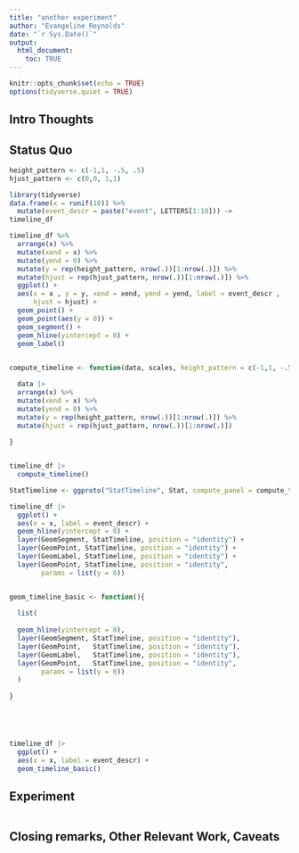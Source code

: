 ```yaml
---
title: "another experiment"
author: "Evangeline Reynolds"
date: "`r Sys.Date()`"
output: 
  html_document:
    toc: TRUE
---
```


```r
knitr::opts_chunk$set(echo = TRUE)
options(tidyverse.quiet = TRUE)
```




## Intro Thoughts


## Status Quo

```r
height_pattern <- c(-1,1, -.5, .5)
hjust_pattern <- c(0,0, 1,1) 

library(tidyverse)
data.frame(x = runif(10)) %>% 
  mutate(event_descr = paste("event", LETTERS[1:10])) ->
timeline_df

timeline_df %>% 
  arrange(x) %>% 
  mutate(xend = x) %>% 
  mutate(yend = 0) %>% 
  mutate(y = rep(height_pattern, nrow(.))[1:nrow(.)]) %>% 
  mutate(hjust = rep(hjust_pattern, nrow(.))[1:nrow(.)]) %>% 
  ggplot() +
  aes(x = x , y = y, xend = xend, yend = yend, label = event_descr ,
      hjust = hjust) + 
  geom_point() +
  geom_point(aes(y = 0)) + 
  geom_segment() + 
  geom_hline(yintercept = 0) + 
  geom_label()
   

compute_timeline <- function(data, scales, height_pattern = c(-1,1, -.5, .5), hjust_pattern = c(0,0, 1,1) ){

  data |> 
  arrange(x) %>% 
  mutate(xend = x) %>% 
  mutate(yend = 0) %>% 
  mutate(y = rep(height_pattern, nrow(.))[1:nrow(.)]) %>% 
  mutate(hjust = rep(hjust_pattern, nrow(.))[1:nrow(.)])
  
}


timeline_df |>
  compute_timeline()

StatTimeline <- ggproto("StatTimeline", Stat, compute_panel = compute_timeline)

timeline_df |>
  ggplot() + 
  aes(x = x, label = event_descr) + 
  geom_hline(yintercept = 0) +
  layer(GeomSegment, StatTimeline, position = "identity") +
  layer(GeomPoint, StatTimeline, position = "identity") + 
  layer(GeomLabel, StatTimeline, position = "identity") + 
  layer(GeomPoint, StatTimeline, position = "identity",
        params = list(y = 0))


geom_timeline_basic <- function(){
  
  list(
    
  geom_hline(yintercept = 0),   
  layer(GeomSegment, StatTimeline, position = "identity"),
  layer(GeomPoint,   StatTimeline, position = "identity"),
  layer(GeomLabel,   StatTimeline, position = "identity"),
  layer(GeomPoint,   StatTimeline, position = "identity", 
        params = list(y = 0))
  )
  
}





timeline_df |>
  ggplot() + 
  aes(x = x, label = event_descr) + 
  geom_timeline_basic()


```

## Experiment

```r

```



## Closing remarks, Other Relevant Work, Caveats

